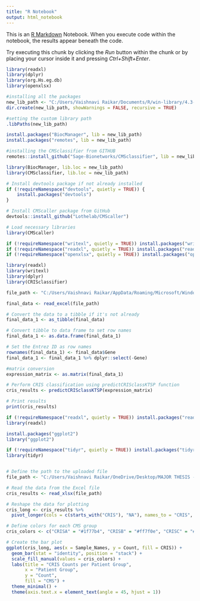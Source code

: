 ---
title: "R Notebook"
output: html_notebook
---

This is an [R Markdown](http://rmarkdown.rstudio.com) Notebook. When you execute code within the notebook, the results appear beneath the code. 

Try executing this chunk by clicking the *Run* button within the chunk or by placing your cursor inside it and pressing *Ctrl+Shift+Enter*. 

```{r}

library(readxl)
library(dplyr)
library(org.Hs.eg.db)
library(openxlsx)

#installing all the packages 
new_lib_path <- "C:/Users/Vaishnavi Raikar/Documents/R/win-library/4.3-project"
dir.create(new_lib_path, showWarnings = FALSE, recursive = TRUE)

#setting the custom library path
.libPaths(new_lib_path)

install.packages("BiocManager", lib = new_lib_path)
install.packages("remotes", lib = new_lib_path)

#installing the CMSclassifier from GITHUB 
remotes::install_github("Sage-Bionetworks/CMSclassifier", lib = new_lib_path)

library(BiocManager, lib.loc = new_lib_path)
library(CMSclassifier, lib.loc = new_lib_path)

# Install devtools package if not already installed
if (!requireNamespace("devtools", quietly = TRUE)) {
    install.packages("devtools")
}

# Install CMScaller package from GitHub
devtools::install_github("Lothelab/CMScaller")

# Load necessary libraries
library(CMScaller)

```

```{r}

if (!requireNamespace("writexl", quietly = TRUE)) install.packages("writexl")
if (!requireNamespace("readxl", quietly = TRUE)) install.packages("readxl")
if (!requireNamespace("openxlsx", quietly = TRUE)) install.packages("openxlsx")

library(readxl)
library(writexl)
library(dplyr)
library(CRISclassifier)

file_path <- "C:/Users/Vaishnavi Raikar/AppData/Roaming/Microsoft/Windows/Network Shortcuts/patient1.xlsx"

final_data <- read_excel(file_path)

# Convert the data to a tibble if it's not already
final_data_1 <- as_tibble(final_data)

# Convert tibble to data frame to set row names
final_data_1 <- as.data.frame(final_data_1)

# Set the Entrez ID as row names
rownames(final_data_1) <- final_data$Gene
final_data_1 <- final_data_1 %>% dplyr::select(-Gene)

#matrix conversion
expression_matrix <- as.matrix(final_data_1)

# Perform CRIS classification using predictCRISclassKTSP function
cris_results <- predictCRISclassKTSP(expression_matrix)

# Print results
print(cris_results)

```
```{r}
if (!requireNamespace("readxl", quietly = TRUE)) install.packages("readxl")
library(readxl)

install.packages("ggplot2")
library("ggplot2")

if (!requireNamespace("tidyr", quietly = TRUE)) install.packages("tidyr")
library(tidyr)


# Define the path to the uploaded file
file_path <- "C:/Users/Vaishnavi Raikar/OneDrive/Desktop/MAJOR THESIS - VAISHNAVI/cris_plot.xlsx"

# Read the data from the Excel file
cris_results <- read_xlsx(file_path)

# Reshape the data for plotting
cris_long <- cris_results %>%
  pivot_longer(cols = c(starts_with("CRIS"), "NA"), names_to = "CRIS", values_to = "Count")

# Define colors for each CMS group
cris_colors <- c("CRISA" = "#1f77b4", "CRISB" = "#ff7f0e", "CRISC" = "#2ca02c", "CRISD" = "#d62728", "CRISE" = "pink", "NA" = "grey")

# Create the bar plot
ggplot(cris_long, aes(x = Sample_Names, y = Count, fill = CRIS)) +
  geom_bar(stat = "identity", position = "stack") +
  scale_fill_manual(values = cris_colors) +
  labs(title = "CRIS Counts per Patient Group",
       x = "Patient Group",
       y = "Count",
       fill = "CMS") +
  theme_minimal() +
  theme(axis.text.x = element_text(angle = 45, hjust = 1))
```


